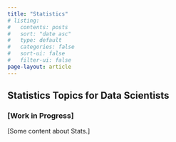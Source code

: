 ```yaml
---
title: "Statistics"
# listing:
#   contents: posts
#   sort: "date asc"
#   type: default
#   categories: false
#   sort-ui: false
#   filter-ui: false
page-layout: article
---
```


## Statistics Topics for Data Scientists

### [Work in Progress]

[Some content about Stats.]
